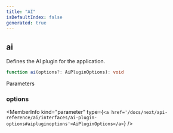 ```yaml
---
title: "AI"
isDefaultIndex: false
generated: true
---
```



<!-- This file was generated from the CommandKit source. Do not modify. Instead, re-run the "docgen" script -->


## ai

<GenerationInfo sourceFile="packages/ai/src/index.ts" sourceLine="9" packageName="@commandkit/ai" />

Defines the AI plugin for the application.

```ts title="Signature"
function ai(options?: AiPluginOptions): void
```
Parameters

### options

<MemberInfo kind="parameter" type={`<a href='/docs/next/api-reference/ai/interfaces/ai-plugin-options#aipluginoptions'>AiPluginOptions</a>`} />

